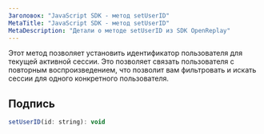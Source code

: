 ```yaml
---
Заголовок: "JavaScript SDK - метод setUserID"
MetaTitle: "JavaScript SDK - метод setUserID"
MetaDescription: "Детали о методе setUserID из SDK OpenReplay"
---
```


Этот метод позволяет установить идентификатор пользователя для текущей активной сессии. Это позволяет связать пользователя с повторным воспроизведением, что позволит вам фильтровать и искать сессии для одного конкретного пользователя.

## Подпись

```js
setUserID(id: string): void
```

